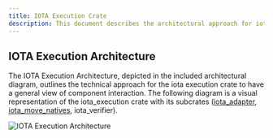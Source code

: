 ```yaml
---
title: IOTA Execution Crate
description: This document describes the architectural approach for iota execution crate.
---
```


## IOTA Execution Architecture

The IOTA Execution Architecture, depicted in the included architectural diagram, outlines the technical approach for the iota execution crate to have a general view of component interaction. 
The following diagram is a visual representation of the iota_execution crate with its subcrates ([iota_adapter](adapter.mdx), [iota_move_natives](natives.mdx), iota_verifier).

![IOTA Execution Architecture](/img/concepts/execution-architecture/iota-execution.svg)